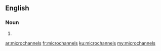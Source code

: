 ==English==

===Noun===
{{head|en|noun plural form}}

# {{plural of|microchannel|lang=en}}

[[ar:microchannels]]
[[fr:microchannels]]
[[ku:microchannels]]
[[my:microchannels]]